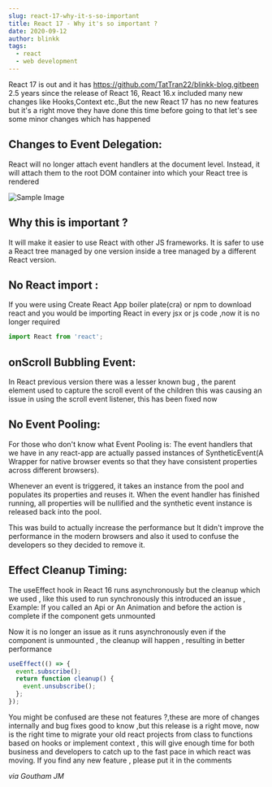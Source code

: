 ```yaml
---
slug: react-17-why-it-s-so-important
title: React 17 - Why it's so important ?
date: 2020-09-12
author: blinkk
tags:
  - react
  - web development
---
```


React 17 is out and it has https://github.com/TatTran22/blinkk-blog.gitbeen 2.5 years since the release of React 16, React 16.x included many new changes like Hooks,Context etc.,But the new React 17 has no new features but it's a right move they have done this time before going to that let's see some minor changes which has happened

## Changes to Event Delegation:

React will no longer attach event handlers at the document level. Instead, it will attach them to the root DOM container into which your React tree is rendered

![Sample Image](https://reactjs.org/static/bb4b10114882a50090b8ff61b3c4d0fd/1e088/react_17_delegation.png)

## Why this is important ?

It will make it easier to use React with other JS frameworks.
It is safer to use a React tree managed by one version inside a tree managed by a different React version.

## No React import :

If you were using Create React App boiler plate(cra) or npm to download react and you would be importing React in every jsx or js code ,now it is no longer required

```jsx
import React from 'react';
```

## onScroll Bubbling Event:

In React previous version there was a lesser known bug , the parent element used to capture the scroll event of the children this was causing an issue in using the scroll event listener, this has been fixed now

## No Event Pooling:

For those who don't know what Event Pooling is: The event handlers that we have in any react-app are actually passed instances of SyntheticEvent(A Wrapper for native browser events so that they have consistent properties across different browsers).

Whenever an event is triggered, it takes an instance from the pool and populates its properties and reuses it. When the event handler has finished running, all properties will be nullified and the synthetic event instance is released back into the pool.

This was build to actually increase the performance but It didn't improve the performance in the modern browsers and also it used to confuse the developers so they decided to remove it.

## Effect Cleanup Timing:

The useEffect hook in React 16 runs asynchronously but the cleanup which we used , like this used to run synchronously this introduced an issue , Example: If you called an Api or An Animation and before the action is complete if the component gets unmounted

Now it is no longer an issue as it runs asynchronously even if the component is unmounted , the cleanup will happen , resulting in better performance

```jsx
useEffect(() => {
  event.subscribe();
  return function cleanup() {
    event.unsubscribe();
  };
});
```

You might be confused are these not features ?,these are more of changes internally and bug fixes good to know ,but this release is a right move, now is the right time to migrate your old react projects from class to functions based on hooks or implement context , this will give enough time for both business and developers to catch up to the fast pace in which react was moving.
If you find any new feature , please put it in the comments

_via Goutham JM_
